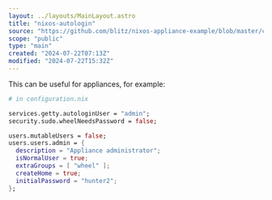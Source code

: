 ```yaml
---
layout: ../layouts/MainLayout.astro
title: "nixos-autologin"
source: "https://github.com/blitz/nixos-appliance-example/blob/master/configuration.nix"
scope: "public"
type: "main"
created: "2024-07-22T07:13Z"
modified: "2024-07-22T15:32Z"
---
```


This can be useful for appliances, for example:
```nix
# in configuration.nix

services.getty.autologinUser = "admin";
security.sudo.wheelNeedsPassword = false;

users.mutableUsers = false;
users.users.admin = {
  description = "Appliance administrator";
  isNormalUser = true;
  extraGroups = [ "wheel" ];
  createHome = true;
  initialPassword = "hunter2";
};
```